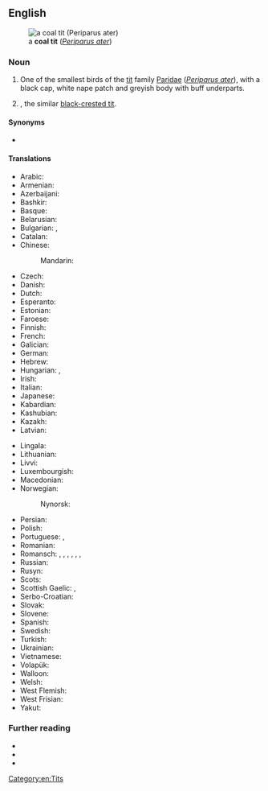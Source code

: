 {{also|coaltit}}

==English==
[[Image:Parus ater 1 (Marek Szczepanek).jpg|thumb|a '''coal tit''' (''[[Periparus ater]]'')]]

===Noun===
{{en-noun}}

# One of the smallest birds of the [[tit]] family [[Paridae]] (''[[Periparus ater]]''), with a black cap, white nape patch and greyish body with buff underparts.
# {{taxlink|Periparus ater melanolophus|subspecies|ver=160930}}, the similar [[black-crested tit]].

====Synonyms====
* {{sense|''Periparus ater''}} {{taxlink|Parus ater|species|ver=160930}}

====Translations====
{{trans-top|coal tit}}
* Arabic: {{t|ar|قرقف فحمي}}
* Armenian: {{t|hy|սև երաշտահավ}}
* Azerbaijani: {{t|az|qaraca arıquş}}
* Bashkir: {{t|ba|бесбесәй}}
* Basque: {{t|eu|pinu-kaskabeltz}}
* Belarusian: {{t|be|сініца чорная}}
* Bulgarian: {{t|bg|черен синигер|m}}, {{t|bg|боров синигер|m}}
* Catalan: {{t|ca|mallerenga petita|f}}
* Chinese:
*: Mandarin: {{t|cmn|煤山雀}}
* Czech: {{t|cs|sýkora uhelníček|f}}
* Danish: {{t+|da|sortmejse}}
* Dutch: {{t|nl|zwarte mees}}
* Esperanto: {{t|eo|nigra paruo}}
* Estonian: {{t|et|musttihane}}
* Faroese: {{t|fo|huldutíta}}
* Finnish: {{t+|fi|kuusitiainen}}
* French: {{t+|fr|mésange noire|f}}
* Galician: {{t|gl|ferreiriño negro|m}}
* German: {{t|de|Tannenmeise|f}}
* Hebrew: {{t|he|ירגזי שחור}}
* Hungarian: {{t|hu|fenyvescinege}}, {{t|hu|fenyvescinege}}
* Irish: {{t|ga|meantán dubh}}
* Italian: {{t|it|cincia mora|f}}
* Japanese: {{t+|ja|ヒガラ|tr=higara}}
* Kabardian: {{t|kbd|цӀыжьдадэцӀыкӀу}}
* Kashubian: {{t|csb|czôrnô sykórka|f}}
* Kazakh: {{t|kk|шөжешымшық}}
* Latvian: {{t|lv|meža zīlīte}}
{{trans-mid}}
* Lingala: {{t|ln|mpalúlu ya nzeté}}
* Lithuanian: {{t|lt|juodoji zylė}}
* Livvi: {{t|olo|kuuzitiaine}}
* Luxembourgish: {{t|lb|Dännemees|f}}
* Macedonian: {{t|mk|елова сипка}}
* Norwegian: {{t|no|svartmeis}}
*: Nynorsk: {{t|nn|svartmeis}}
* Persian: {{t|fa|چرخ‌ریسک زغالی}}
* Polish: {{t+|pl|sosnówka|f}}
* Portuguese: {{t|pt|chapim-preto|m}}, {{t|pt|chapim-carvoeiro|m}}
* Romanian: {{t|ro|pițigoi de brădet|m}}
* Romansch: {{qualifier|Rumantsch Grischun}} {{t|rm|maset da guaud|m}}, {{qualifier|Sursilvan}} {{t|rm|maset d'uaul|m}}, {{qualifier|Sutsilvan}} {{t|rm|maset da pegn|m}}, {{qualifier|Surmiran}} {{t|rm|pignouler|m}}, {{qualifier|Surmiran}} {{t|rm|sbrensligna digl gôt|f}}, {{qualifier|Puter}} {{t|rm|tschingallegra da god|f}}, {{qualifier|Vallader}} {{t|rm|parüschla da god|f}}
* Russian: {{t+|ru|моско́вка|f}}
* Rusyn: {{t|rue|московка}}
* Scots: {{t|sco|black ox-ee}}
* Scottish Gaelic: {{t|gd|cailleachag a' chinn duibh|f}}, {{t|gd|smutag|f}}
* Serbo-Croatian: {{t|sh|јелова сеница|f}}
* Slovak: {{t|sk|sýkorka uhliarka|f}}
* Slovene: {{t+|sl|menišček}}
* Spanish: {{t|es|carbonero garrapinos|m}}
* Swedish: {{t+|sv|svartmes|c}}
* Turkish: {{t+|tr|çam baştankarası}}
* Ukrainian: {{t|uk|синиця чорна|f}}
* Vietnamese: {{t|vi|sẻ ngô than}}
* Volapük: {{t+|vo|blägaparud}}
* Walloon: {{t|wa|pitite mazindje}}
* Welsh: {{t|cy|titw penddu}}
* West Flemish: {{t|vls|wworte mêze}}
* West Frisian: {{t|fy|wâldmies}}
* Yakut: {{t|sah|үрүҥ иэдэстээх чычып-чаап}}
{{trans-bottom}}

===Further reading===
* {{pedia}}
* {{specieslite|Periparus ater|i=1}}
* {{comcatlite|Parus ater|i=1}}

[[Category:en:Tits]]